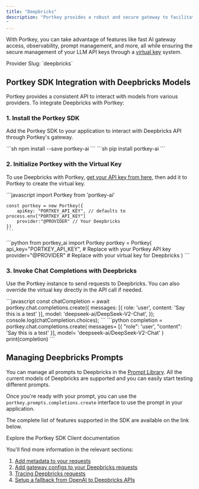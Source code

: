 ```yaml
---
title: "Deepbricks"
description: "Portkey provides a robust and secure gateway to facilitate the integration of various Large Language Models (LLMs) into your applications, including [Deepbricks](https://deepbricks.ai/).
"
---
```



With Portkey, you can take advantage of features like fast AI gateway access, observability, prompt management, and more, all while ensuring the secure management of your LLM API keys through a [virtual key](/product/ai-gateway/virtual-keys) system.

<Note>
Provider Slug: `deepbricks`
</Note>

## Portkey SDK Integration with Deepbricks Models

Portkey provides a consistent API to interact with models from various providers. To integrate Deepbricks with Portkey:

### 1. Install the Portkey SDK

Add the Portkey SDK to your application to interact with Deepbricks API through Portkey's gateway.

<Tabs>
  <Tab title="NodeJS">
    ```sh
    npm install --save portkey-ai
    ```
  </Tab>
  <Tab title="Python">
    ```sh
    pip install portkey-ai
    ```
  </Tab>
</Tabs>

### 2. Initialize Portkey with the Virtual Key

To use Deepbricks with Portkey, [get your API key from here](https://deepbricks.ai/pricing), then add it to Portkey to create the virtual key.

<Tabs>
  <Tab title="NodeJS SDK">
    ```javascript
    import Portkey from 'portkey-ai'

    const portkey = new Portkey({
        apiKey: "PORTKEY_API_KEY", // defaults to process.env["PORTKEY_API_KEY"]
        provider:"@PROVIDER" // Your Deepbricks
    })
    ```
  </Tab>
  <Tab title="Python SDK">
    ```python
    from portkey_ai import Portkey
    portkey = Portkey(
        api_key="PORTKEY_API_KEY",  # Replace with your Portkey API key
        provider="@PROVIDER"   # Replace with your virtual key for Deepbricks
    )
    ```
  </Tab>
</Tabs>

### 3. Invoke Chat Completions with Deepbricks

Use the Portkey instance to send requests to Deepbricks. You can also override the virtual key directly in the API call if needed.

<Tabs>
  <Tab title="NodeJS SDK">
    ```javascript
    const chatCompletion = await portkey.chat.completions.create({
        messages: [{ role: 'user', content: 'Say this is a test' }],
        model: 'deepseek-ai/DeepSeek-V2-Chat',
    });
    console.log(chatCompletion.choices);
    ```
  </Tab>
  <Tab title="Python SDK">
    ```python
    completion = portkey.chat.completions.create(
        messages= [{ "role": 'user', "content": 'Say this is a test' }],
        model= 'deepseek-ai/DeepSeek-V2-Chat'
    )
    print(completion)
    ```
  </Tab>
</Tabs>

## Managing Deepbricks Prompts

You can manage all prompts to Deepbricks in the [Prompt Library](/product/prompt-library). All the current models of Deepbricks are supported and you can easily start testing different prompts.

Once you're ready with your prompt, you can use the `portkey.prompts.completions.create` interface to use the prompt in your application.

The complete list of features supported in the SDK are available on the link below.

<Card title="Portkey SDK Client" icon="code" href="/api-reference/portkey-sdk-client">
  Explore the Portkey SDK Client documentation
</Card>

You'll find more information in the relevant sections:

1. [Add metadata to your requests](/product/observability/metadata)
2. [Add gateway configs to your Deepbricks requests](/product/ai-gateway/configs)
3. [Tracing Deepbricks requests](/product/observability/traces)
4. [Setup a fallback from OpenAI to Deepbricks APIs](/product/ai-gateway/fallbacks)
